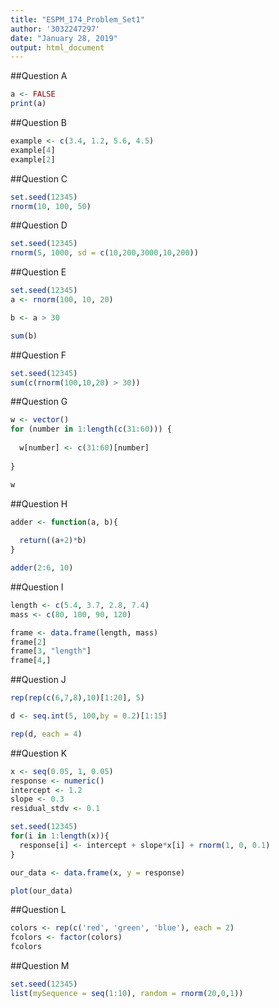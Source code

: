 ---
title: "ESPM_174_Problem_Set1"
author: '3032247297'
date: "January 28, 2019"
output: html_document
---

##Question A
```{r}
a <- FALSE
print(a)
```

##Question B
```{r}
example <- c(3.4, 1.2, 5.6, 4.5)
example[4]
example[2]
```

##Question C
```{r}
set.seed(12345)
rnorm(10, 100, 50)
```

##Question D
```{r}
set.seed(12345)
rnorm(5, 1000, sd = c(10,200,3000,10,200))
```

##Question E
```{r}
set.seed(12345)
a <- rnorm(100, 10, 20)

b <- a > 30

sum(b)
```

##Question F
```{r}
set.seed(12345)
sum(c(rnorm(100,10,20) > 30))
```
##Question G
```{r}
w <- vector()
for (number in 1:length(c(31:60))) {
  
  w[number] <- c(31:60)[number]
  
}

w
```


##Question H
```{r}
adder <- function(a, b){
  
  return((a+2)*b)
}

adder(2:6, 10)
```

##Question I
```{r}
length <- c(5.4, 3.7, 2.8, 7.4)
mass <- c(80, 100, 90, 120)

frame <- data.frame(length, mass)
frame[2]
frame[3, "length"]
frame[4,]
```

##Question J
```{r}
rep(rep(c(6,7,8),10)[1:20], 5)

d <- seq.int(5, 100,by = 0.2)[1:15]

rep(d, each = 4)
```

##Question K
```{r}
x <- seq(0.05, 1, 0.05)
response <- numeric()
intercept <- 1.2
slope <- 0.3
residual_stdv <- 0.1

set.seed(12345)
for(i in 1:length(x)){
  response[i] <- intercept + slope*x[i] + rnorm(1, 0, 0.1)
}

our_data <- data.frame(x, y = response)

plot(our_data)

```

##Question L
```{r}
colors <- rep(c('red', 'green', 'blue'), each = 2)
fcolors <- factor(colors)
fcolors
```

##Question M
```{r}
set.seed(12345)
list(mySequence = seq(1:10), random = rnorm(20,0,1))
```

